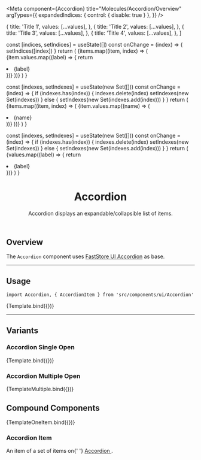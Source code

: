 

<Meta
  component={Accordion}
  title="Molecules/Accordion/Overview"
  argTypes={{
    expandedIndices: { control: { disable: true } },
  }}
/>


  {
    title: 'Title 1',
    values: [...values],
  },
  {
    title: 'Title 2',
    values: [...values],
  },
  {
    title: 'Title 3',
    values: [...values],
  },
  {
    title: 'Title 4',
    values: [...values],
  },
]

  const [indices, setIndices] = useState([])
  const onChange = (index) => {
    setIndices([index])
  }
  return (
    <Accordion expandedIndices={indices} onChange={onChange}>
      {items.map((item, index) => (
        <AccordionItem
          key={item.title}
          isExpanded={indices.includes(index)}
          buttonLabel={item.title}
        >
          <UIList>
            {item.values.map((label) => {
              return <li key={label}>{label}</li>
            })}
          </UIList>
        </AccordionItem>
      ))}
    </Accordion>
  )
}

  const [indexes, setIndexes] = useState(new Set([]))
  const onChange = (index) => {
    if (indexes.has(index)) {
      indexes.delete(index)
      setIndexes(new Set(indexes))
    } else {
      setIndexes(new Set(indexes.add(index)))
    }
  }
  return (
    <Accordion expandedIndices={indexes} onChange={onChange}>
      {items.map((item, index) => (
        <AccordionItem
          key={item.title}
          isExpanded={indexes.has(index)}
          buttonLabel={item.title}
        >
          <UIList>
            {item.values.map((name) => (
              <li key={name}>{name}</li>
            ))}
          </UIList>
        </AccordionItem>
      ))}
    </Accordion>
  )
}

  const [indexes, setIndexes] = useState(new Set([]))
  const onChange = (index) => {
    if (indexes.has(index)) {
      indexes.delete(index)
      setIndexes(new Set(indexes))
    } else {
      setIndexes(new Set(indexes.add(index)))
    }
  }
  return (
    <Accordion expandedIndices={indexes} onChange={onChange}>
      <AccordionItem isExpanded={indexes.has(0)} buttonLabel="Title 1">
        <UIList>
          {values.map((label) => {
            return <li key={label}>{label}</li>
          })}
        </UIList>
      </AccordionItem>
    </Accordion>
  )
}

<header>

# Accordion

Accordion displays an expandable/collapsible list of items.

</header>

## Overview

The `Accordion` component uses [FastStore UI Accordion](https://www.faststore.dev/reference/ui/molecules/Accordion) as base.

---

## Usage

`import Accordion, { AccordionItem } from 'src/components/ui/Accordion'`

<Canvas>
  <Story name="default">{Template.bind({})}</Story>
</Canvas>

<ArgsTable story="default" />

---

## Variants

### Accordion Single Open

<Canvas>
  <Story name="overview-default">{Template.bind({})}</Story>
</Canvas>

### Accordion Multiple Open

<Canvas>
  <Story name="overview-multiple-expanded">{TemplateMultiple.bind({})}</Story>
</Canvas>

## Compound Components

<Canvas>
  <Story style={{ width: '50%' }} name="related-accordion-item">
    {TemplateOneItem.bind({})}
  </Story>
</Canvas>

<article className="sbdocs-section-text">
  <h3>Accordion Item</h3>
  <p>
    An item of a set of items on{' '}
    <a href="?path=/docs/molecules-accordion-accordionitem--default-story">
      Accordion
    </a>
    .
  </p>
</article>
